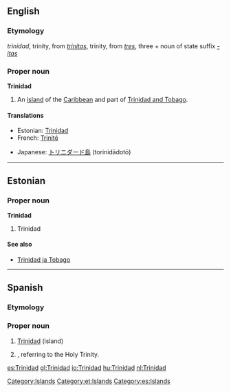 ==English==
{{wikipedia}}

===Etymology===
{{etyl|es}} ''trinidad'', trinity, from {{etyl|la}} ''[[trinitas]]'', trinity, from ''[[tres]]'', three + noun of state suffix ''[[-itas]]''

===Proper noun===
'''Trinidad'''

# An [[island]] of the [[Caribbean]] and part of [[Trinidad and Tobago]].

====Translations====
{{trans-top|an island of the Caribbean}}
* Estonian: [[#Estonian|Trinidad]]
* French: [[Trinité]] {{f}}
{{trans-mid}}
* Japanese: [[トリニダード島]] (torinidādotō)
{{trans-bottom}}

[[Category:Islands]]

----

==Estonian==
{{wikipedia|lang=et}}

===Proper noun===
'''Trinidad'''

# Trinidad

====See also====
* [[Trinidad ja Tobago]]

[[Category:et:Islands]]

----

==Spanish==

===Etymology===
{{term|trinidad||trinity|lang=es}}

===Proper noun===
{{infl|es|proper noun|f}}

# [[#English|Trinidad]] (island)
# {{given name|female|lang=es}}, referring to the Holy Trinity.

[[Category:es:Islands]]

[[es:Trinidad]]
[[gl:Trinidad]]
[[io:Trinidad]]
[[hu:Trinidad]]
[[nl:Trinidad]]